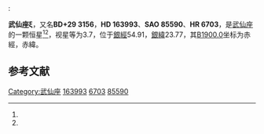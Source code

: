 {{Starbox begin
| name = 武仙座ξ
}}
{{Starbox observe
| epoch = [[J2000.0|J2000.0]]
| constell = [[武仙座|武仙座]]<ref name=SIMBAD>{{cite web
 | url=http://simbad.u-strasbg.fr/simbad/sim-id?Ident=HR+6703
 | title=Pulsating variable Star
 | publisher=Centre de Données astronomiques de Strasbourg
 | work=SIMBAD
 | accessdate=2012-07-13
 | archive-date=2020-11-05
 | archive-url=https://web.archive.org/web/20201105140956/http://simbad.u-strasbg.fr/simbad/sim-id?Ident=HR+6703
 | dead-url=no
 }}</ref><ref name=DATA>{{cite web
 | url=http://vizier.u-strasbg.fr/viz-bin/VizieR-5?-out.add=.&-source=5050&-corr=PK=HR&-out.max=9999&HR=6703
 | title=VizieR Detailed Page
 | accessdate=2012-07-13
 | archive-date=2016-03-05
 | archive-url=https://web.archive.org/web/20160305034827/http://vizier.u-strasbg.fr/viz-bin/VizieR-5?-out.add=.&-source=5050&-corr=PK=HR&-out.max=9999&HR=6703
 | dead-url=no
 }}</ref>
| 星官 = 
| ra = {{RA|17|57|45.9}}<ref name=SIMBAD /><ref name=DATA />
| dec = {{DEC|+29|14|52}}<ref name=SIMBAD /><ref name=DATA />
| appmag_v = 3.7<ref name=SIMBAD /><ref name=DATA />
}}
{{Starbox character
| class = G8+III<ref name=SIMBAD /><ref name=DATA />
| b-v = 0.94<ref name=SIMBAD /><ref name=DATA />
| u-b = 0.7<ref name=SIMBAD /><ref name=DATA />
| r-i = 0.46<ref name=SIMBAD /><ref name=DATA />
| variable = 
}}
{{Starbox astrometry
| radial_v = 0.7
| prop_mo_ra = -2
| parallax = 0.021
| p_error = 
}}:
{{Starbox catalog
| names =BD+29 3156，[[SAO星表|SAO]] 85590，[[HD星表|HD]] 163993，[[HR星表|HR]] 6703}}
{{Starbox reference |Simbad=HR+6703}}
{{Starbox end}}

'''武仙座ξ'''，又名'''BD+29 3156'''，'''HD 163993'''、'''SAO 85590'''、'''HR 6703'''，是[[武仙座|武仙座]]的一颗恒星<ref name=SIMBAD /><ref name=DATA />，视星等为3.7，位于[[銀道座標系|銀經]]54.91，[[銀道座標系|銀緯]]23.77，其[[B1900.0|B1900.0]]坐标为赤經{{RA|17|53|52.7}}，赤緯{{DEC|+29|23.77|31}}。

== 参考文献 ==
{{reflist}}

{{star-stub}}

{{武仙座恒星}}
[[Category:武仙座|Category:武仙座]]
[[Category:HD和HDE天體|163993]]
[[Category:HR天體|6703]]
[[Category:SAO天體|85590]]